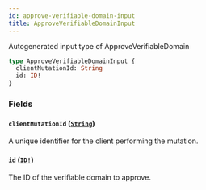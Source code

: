 ```yaml
---
id: approve-verifiable-domain-input
title: ApproveVerifiableDomainInput
---
```


Autogenerated input type of ApproveVerifiableDomain

```graphql
type ApproveVerifiableDomainInput {
  clientMutationId: String
  id: ID!
}
```

### Fields

#### `clientMutationId` ([`String`](/docs/api/scalars/string))

A unique identifier for the client performing the mutation.

#### `id` ([`ID!`](/docs/api/scalars/id))

The ID of the verifiable domain to approve.
